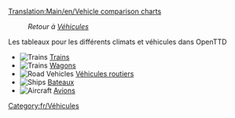 [[Translation:Main/en/Vehicle comparison charts]]
:''Retour à [[Main/fr/Véhicules|Véhicules]]''

Les tableaux pour les différents climats et véhicules dans OpenTTD

*[[File:en/manual html m16a497ce.png|Trains]] [[Main/fr/Comparaison ferroviaire|Trains]]
*[[File:en/manual html m16a497ce.png|Trains]] [[Main/fr/Comparaison des wagons|Wagons]]
*[[File:en/manual html m3518e48c.png|Road Vehicles]] [[Main/fr/Comparaison routière|Véhicules routiers]]
*[[File:en/manual html 53123a33.png|Ships]] [[Main/fr/Comparaison navale|Bateaux]]
*[[File:en/manual html 442702e6.png|Aircraft]] [[Main/fr/Comparaison aérienne|Avions]]

[[Category:fr/Véhicules]]